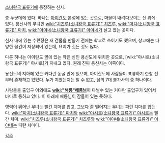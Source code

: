 [[소녀왕국 표류기]]에 등장하는 신사. 

총 두군데에 있다. 하나는 [[아이란도]] 본섬에 있는 곳으로, 마을이 내려다보이는 산 위에 있다. 용신사의 무녀인 [[wiki:"치즈루(소녀왕국 표류기)" 치즈루]], [[wiki:"마치(소녀왕국 표류기)" 마치]], [[wiki:"아야네(소녀왕국 표류기)" 아야네]]가 살고 있는 곳이다.

신사 내에 있는 수련장은 새 건물을 만들기 전에는 학교로 쓰이기도 했으며, 창고에는 다양한 물건이 저장되어 있는데, 요괴가 깃든 것도 많다.

다른 하나는 아이란도 옆에 있는 작은 섬인 용신도에 위치한 곳으로, [wiki:"야시로(소녀왕국 표류기)" 야시로]가 지내고 있다. 원래 진짜 용신사는 이쪽이다.

용신도의 지하에 있는 커다란 동굴 안에 있으며, 아이란도에 사람들이 표류하기 한참 전부터 존재하고 있었다. 누가 지었는지는 알 수 없고, 섬의 7대 불가사의 중 하나이다.

사람들을 출입구 이외에도 '''[[wiki:"해룡"해룡님]]'''이 다닐수 있는 커다란 출입구가 있어서 바다로 통하고 있다. 이 아래에 해룡님이 잠들어 있는 듯하다.

영력이 뛰어난 무녀는 빨간 치마를 입고, 그보다 좀 떨어지는 무녀는 파란 치마를 입는다.
[[wiki:"마치(소녀왕국 표류기)" 마치]]와 [[wiki:"야시로(소녀왕국 표류기)" 야시로]]는 빨간 치마. [[wiki:"치즈루(소녀왕국 표류기)" 치즈루]]와 [[wiki:"아야네(소녀왕국 표류기)" 아야네]]는 파란 치마다.

[[각주]]
